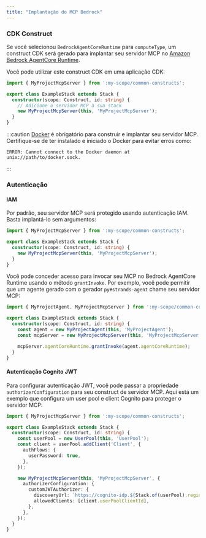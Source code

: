 ```yaml
---
title: "Implantação do MCP Bedrock"
---
```





### CDK Construct

Se você selecionou `BedrockAgentCoreRuntime` para `computeType`, um construct CDK será gerado para implantar seu servidor MCP no [Amazon Bedrock AgentCore Runtime](https://docs.aws.amazon.com/bedrock-agentcore/latest/devguide/agents-tools-runtime.html).

Você pode utilizar este construct CDK em uma aplicação CDK:

```ts {6}
import { MyProjectMcpServer } from ':my-scope/common-constructs';

export class ExampleStack extends Stack {
  constructor(scope: Construct, id: string) {
    // Adicione o servidor MCP à sua stack
    new MyProjectMcpServer(this, 'MyProjectMcpServer');
  }
}
```

:::caution
[Docker](https://www.docker.com/) é obrigatório para construir e implantar seu servidor MCP. Certifique-se de ter instalado e iniciado o Docker para evitar erros como:

```
ERROR: Cannot connect to the Docker daemon at unix://path/to/docker.sock.
```
:::

### Autenticação

#### IAM

Por padrão, seu servidor MCP será protegido usando autenticação IAM. Basta implantá-lo sem argumentos:

```ts {5}
import { MyProjectMcpServer } from ':my-scope/common-constructs';

export class ExampleStack extends Stack {
  constructor(scope: Construct, id: string) {
    new MyProjectMcpServer(this, 'MyProjectMcpServer');
  }
}
```

Você pode conceder acesso para invocar seu MCP no Bedrock AgentCore Runtime usando o método `grantInvoke`. Por exemplo, você pode permitir que um agente gerado com o gerador <Link path="/guides/py-strands-agent">`py#strands-agent`</Link> chame seu servidor MCP:

```ts {8}
import { MyProjectAgent, MyProjectMcpServer } from ':my-scope/common-constructs';

export class ExampleStack extends Stack {
  constructor(scope: Construct, id: string) {
    const agent = new MyProjectAgent(this, 'MyProjectAgent');
    const mcpServer = new MyProjectMcpServer(this, 'MyProjectMcpServer');

    mcpServer.agentCoreRuntime.grantInvoke(agent.agentCoreRuntime);
  }
}
```

#### Autenticação Cognito JWT

Para configurar autenticação JWT, você pode passar a propriedade `authorizerConfiguration` para seu construct de servidor MCP. Aqui está um exemplo que configura um user pool e client Cognito para proteger o servidor MCP:

```ts {14-17}
import { MyProjectMcpServer } from ':my-scope/common-constructs';

export class ExampleStack extends Stack {
  constructor(scope: Construct, id: string) {
    const userPool = new UserPool(this, 'UserPool');
    const client = userPool.addClient('Client', {
      authFlows: {
        userPassword: true,
      },
    });

    new MyProjectMcpServer(this, 'MyProjectMcpServer', {
      authorizerConfiguration: {
        customJWTAuthorizer: {
          discoveryUrl: `https://cognito-idp.${Stack.of(userPool).region}.amazonaws.com/${userPool.userPoolId}/.well-known/openid-configuration`,
          allowedClients: [client.userPoolClientId],
        },
      },
    });
  }
}
```